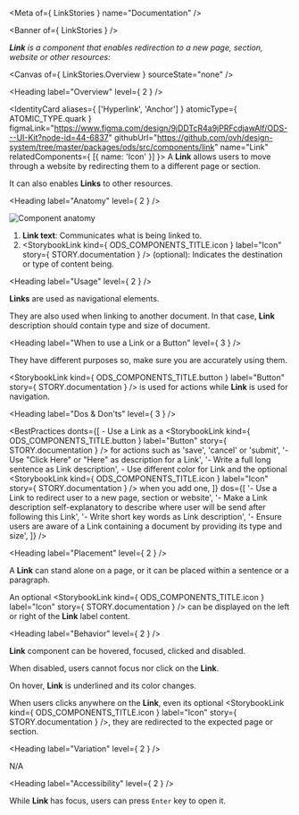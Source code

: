 
<Meta of={ LinkStories } name="Documentation" />

<Banner of={ LinkStories } />

_**Link** is a component that enables redirection to a new page, section, website or other resources:_

<Canvas of={ LinkStories.Overview } sourceState="none" />

<Heading label="Overview" level={ 2 } />

<IdentityCard aliases={ ['Hyperlink', 'Anchor'] }
              atomicType={ ATOMIC_TYPE.quark }
              figmaLink="https://www.figma.com/design/9jDDTcR4a9jPRFcdjawAlf/ODS---UI-Kit?node-id=44-6837"
              githubUrl="https://github.com/ovh/design-system/tree/master/packages/ods/src/components/link"
              name="Link"
              relatedComponents={ [{ name: 'Icon' }] }>
  A **Link** allows users to move through a website by redirecting them to a different page or section.

  It can also enables **Links** to other resources.
</IdentityCard>

<Heading label="Anatomy" level={ 2 } />

![Component anatomy](components/link/anatomy.png "Component anatomy")

1. **Link text**: Communicates what is being linked to.
2. <StorybookLink kind={ ODS_COMPONENTS_TITLE.icon } label="Icon" story={ STORY.documentation } /> (optional): Indicates the destination or type of content being.

<Heading label="Usage" level={ 2 } />

**Links** are used as navigational elements.

They are also used when linking to another document. In that case, **Link** description should contain type and size of document.

<Heading label="When to use a Link or a Button" level={ 3 } />

They have different purposes so, make sure you are accurately using them.

<StorybookLink kind={ ODS_COMPONENTS_TITLE.button } label="Button" story={ STORY.documentation } /> is used for actions while **Link** is used for navigation.

<Heading label="Dos & Don'ts" level={ 3 } />

<BestPractices
  donts={[
    <span>- Use a Link as a <StorybookLink kind={ ODS_COMPONENTS_TITLE.button } label="Button" story={ STORY.documentation } /> for actions such as 'save', 'cancel' or 'submit'</span>,
    '- Use "Click Here" or "Here" as description for a Link',
    '- Write a full long sentence as Link description',
    <span>- Use different color for Link and the optional <StorybookLink kind={ ODS_COMPONENTS_TITLE.icon } label="Icon" story={ STORY.documentation } /> when you add one</span>,
  ]}
  dos={[
    '- Use a Link to redirect user to a new page, section or website',
    '- Make a Link description self-explanatory to describe where user will be send after following this Link',
    '- Write short key words as Link description',
    '- Ensure users are aware of a Link containing a document by providing its type and size',
  ]}
/>

<Heading label="Placement" level={ 2 } />

A **Link** can stand alone on a page, or it can be placed within a sentence or a paragraph.

An optional <StorybookLink kind={ ODS_COMPONENTS_TITLE.icon } label="Icon" story={ STORY.documentation } /> can be displayed on the left or right of the **Link** label content.

<Heading label="Behavior" level={ 2 } />

**Link** component can be hovered, focused, clicked and disabled.

When disabled, users cannot focus nor click on the **Link**.

On hover, **Link** is underlined and its color changes.

When users clicks anywhere on the **Link**, even its optional <StorybookLink kind={ ODS_COMPONENTS_TITLE.icon } label="Icon" story={ STORY.documentation } />, they are redirected to the expected page or section.

<Heading label="Variation" level={ 2 } />

N/A

<Heading label="Accessibility" level={ 2 } />

While **Link** has focus, users can press `Enter` key to open it.
